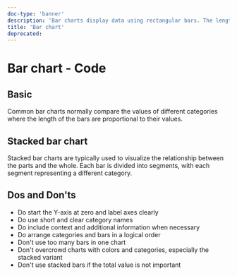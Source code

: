 ```yaml
---
doc-type: 'banner'
description: 'Bar charts display data using rectangular bars. The length of each bar is proportional to the value it represents. Bar charts are commonly used to compare the values of different categories. We typically use bar charts to visualize data that is categorical or ordinal in nature.'
title: 'Bar chart'
deprecated:
---
```



# Bar chart - Code

## Basic

Common bar charts normally compare the values of different categories where the length of the bars are proportional to their values.

<EchartsBarSimplePlayground height="40rem" />

## Stacked bar chart

Stacked bar charts are typically used to visualize the relationship between the parts and the whole. Each bar is divided into segments, with each segment representing a different category.

<EchartsBarHorizontalStackedPlayground height="40rem" />

## Dos and Don'ts

- Do start the Y-axis at zero and label axes clearly
- Do use short and clear category names
- Do include context and additional information when necessary
- Do arrange categories and bars in a logical order
- Don't use too many bars in one chart
- Don't overcrowd charts with colors and categories, especially the stacked variant
- Don't use stacked bars if the total value is not important
